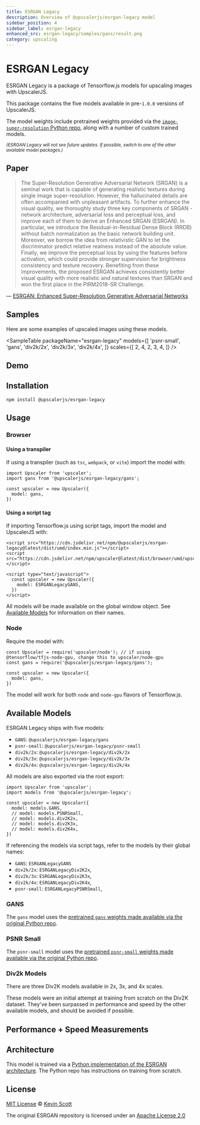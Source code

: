 ```yaml
---
title: ESRGAN Legacy
description: Overview of @upscalerjs/esrgan-legacy model
sidebar_position: 4
sidebar_label: esrgan-legacy
enhanced_src: esrgan-legacy/samples/gans/result.png
category: upscaling
---
```



<ModelHeaderImage packageName="esrgan-legacy" unenhancedSrc="esrgan-legacy/fixture.png" enhancedSrc="esrgan-legacy/samples/gans/result.png" />

# ESRGAN Legacy

<Badges packageName="esrgan-legacy" />

ESRGAN Legacy is a package of Tensorflow.js models for upscaling images with UpscalerJS.

This package contains the five models available in pre-`1.0.0` versions of UpscalerJS.

The model weights include pretrained weights provided via the [`image-super-resolution` Python repo](https://github.com/idealo/image-super-resolution), along with a number of custom trained models.

<small><em>(ESRGAN Legacy will not see future updates. If possible, switch to one of the other available model packages.)</em></small>

## Paper

> The Super-Resolution Generative Adversarial Network (SRGAN) is a seminal work that is capable of generating realistic textures during single image super-resolution. However, the hallucinated details are often accompanied with unpleasant artifacts. To further enhance the visual quality, we thoroughly study three key components of SRGAN - network architecture, adversarial loss and perceptual loss, and improve each of them to derive an Enhanced SRGAN (ESRGAN). In particular, we introduce the Residual-in-Residual Dense Block (RRDB) without batch normalization as the basic network building unit. Moreover, we borrow the idea from relativistic GAN to let the discriminator predict relative realness instead of the absolute value. Finally, we improve the perceptual loss by using the features before activation, which could provide stronger supervision for brightness consistency and texture recovery. Benefiting from these improvements, the proposed ESRGAN achieves consistently better visual quality with more realistic and natural textures than SRGAN and won the first place in the PIRM2018-SR Challenge.

&mdash; [ESRGAN: Enhanced Super-Resolution Generative Adversarial Networks](https://arxiv.org/abs/1809.00219)


## Samples

Here are some examples of upscaled images using these models.


<SampleTable
  packageName="esrgan-legacy"
  models={[
    'psnr-small',
    'gans',
    'div2k/2x',
    'div2k/3x',
    'div2k/4x',
  ]}
  scales={[
    2,
    4,
    2,
    3,
    4,
  ]}
/>

## Demo


<ModelExample model="esrgan-legacy" />

## Installation

```
npm install @upscalerjs/esrgan-legacy
```

## Usage

### Browser

#### Using a transpiler

If using a transpiler (such as `tsc`, `webpack`, or `vite`) import the model with:

```
import Upscaler from 'upscaler';
import gans from '@upscalerjs/esrgan-legacy/gans';

const upscaler = new Upscaler({
  model: gans,
})
```

#### Using a script tag

If importing Tensorflow.js using script tags, import the model and UpscalerJS with:

```
<script src="https://cdn.jsdelivr.net/npm/@upscalerjs/esrgan-legacy@latest/dist/umd/index.min.js"></script>
<script src="https://cdn.jsdelivr.net/npm/upscaler@latest/dist/browser/umd/upscaler.min.js"></script>

<script type="text/javascript">
  const upscaler = new Upscaler({
    model: ESRGANLegacyGANS,
  })
</script>
```

All models will be made available on the global window object. See [Available Models](#available-models) for information on their names.

### Node

Require the model with:

```
const Upscaler = require('upscaler/node'); // if using @tensorflow/tfjs-node-gpu, change this to upscaler/node-gpu
const gans = require('@upscalerjs/esrgan-legacy/gans');

const upscaler = new Upscaler({
  model: gans,
})
```

The model will work for both `node` and `node-gpu` flavors of Tensorflow.js.

## Available Models

ESRGAN Legacy ships with five models:

- `GANS`: `@upscalerjs/esrgan-legacy/gans`
- `psnr-small`: `@upscalerjs/esrgan-legacy/psnr-small`
- `div2k/2x`: `@upscalerjs/esrgan-legacy/div2k/2x`
- `div2k/3x`: `@upscalerjs/esrgan-legacy/div2k/3x`
- `div2k/4x`: `@upscalerjs/esrgan-legacy/div2k/4x`

All models are also exported via the root export:

```
import Upscaler from 'upscaler';
import models from '@upscalerjs/esrgan-legacy';

const upscaler = new Upscaler({
  model: models.GANS,
  // model: models.PSNRSmall,
  // model: models.div2K2x,
  // model: models.div2K3x,
  // model: models.div2K4x,
})
```

If referencing the models via script tags, refer to the models by their global names:

- `GANS`: `ESRGANLegacyGANS`
- `div2k/2x`: `ESRGANLegacyDiv2K2x`,
- `div2k/3x`: `ESRGANLegacyDiv2K3x`,
- `div2k/4x`: `ESRGANLegacyDiv2K4x`,
- `psnr-small`: `ESRGANLegacyPSNRSmall`,

### GANS

The `gans` model uses the [pretrained `gans` weights made available via the original Python repo](https://github.com/idealo/image-super-resolution#pre-trained-networks).

### PSNR Small

The `psnr-small` model uses the [pretrained `psnr-small` weights made available via the original Python repo](https://github.com/idealo/image-super-resolution#pre-trained-networks).

### Div2k Models

There are three Div2K models available in 2x, 3x, and 4x scales.

These models were an initial attempt at training from scratch on the Div2K dataset. They've been surpassed in performance and speed by the other available models, and should be avoided if possible.

## Performance + Speed Measurements


<PerformanceChart package="esrgan-legacy" databasePath="/assets/performance.sql"></PerformanceChart>

<SpeedChart package="esrgan-legacy" databasePath="/assets/speed.sql"></SpeedChart>

## Architecture

This model is trained via a [Python implementation of the ESRGAN architecture](https://github.com/idealo/image-super-resolution).  The Python repo has instructions on training from scratch.

## License

[MIT License](https://oss.ninja/mit/developit/) © [Kevin Scott](https://thekevinscott.com)

The original ESRGAN repository is licensed under an [Apache License 2.0](https://github.com/idealo/image-super-resolution/blob/master/LICENSE)
